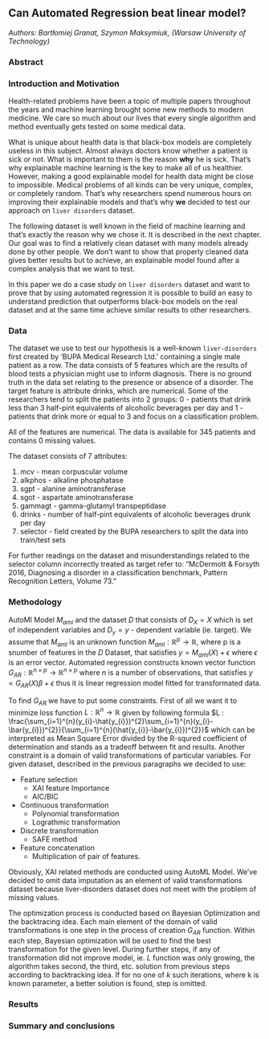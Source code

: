 ## Can Automated Regression beat linear model?

*Authors: Bartłomiej Granat, Szymon Maksymiuk, (Warsaw University of Technology)*

### Abstract


### Introduction and Motivation

Health-related problems have been a topic of multiple papers throughout the years and machine learning brought some new methods to modern medicine. We care so much about our lives that every single algorithm and method eventually gets tested on some medical data.

What is unique about health data is that black-box models are completely useless in this subject. Almost always doctors know whether a patient is sick or not. What is important to them is the reason **why** he is sick. That's why explainable machine learning is the key to make all of us healthier. However, making a good explainable model for health data might be close to impossible. Medical problems of all kinds can be very unique, complex, or completely random. That's why researchers spend numerous hours on improving their explainable models and that's why **we** decided to test our approach on `liver disorders` dataset.

The following dataset is well known in the field of machine learning and that's exactly the reason why we chose it. It is described in the next chapter. Our goal was to find a relatively clean dataset with many models already done by other people. We don't want to show that properly cleaned data gives better results but to achieve, an explainable model found after a complex analysis that we want to test.

In this paper we do a case study on `liver disorders` dataset and want to prove that by using automated regression it is possible to build an easy to understand prediction that outperforms black-box models on the real dataset and at the same time achieve similar results to other researchers.


### Data

The dataset we use to test our hypothesis is a well-known `liver-disorders` first created by 'BUPA Medical Research Ltd.' containing a single male patient as a row. The data consists of 5 features which are the results of blood tests a physician might use to inform diagnosis. There is no ground truth in the data set relating to the presence or absence of a disorder. The target feature is attribute drinks, which are numerical. Some of the researchers tend to split the patients into 2 groups: 0 - patients that drink less than 3 half-pint equivalents of alcoholic beverages per day and 1 - patients that drink more or equal to 3 and focus on a classification problem.

All of the features are numerical. The data is available for 345 patients and contains 0 missing values. 

The dataset consists of 7 attributes:

1. mcv - mean corpuscular volume
2. alkphos - alkaline phosphatase
3. sgpt - alanine aminotransferase
4. sgot - aspartate aminotransferase
5. gammagt - gamma-glutamyl transpeptidase 
6. drinks - number of half-pint equivalents of alcoholic beverages drunk per day
7. selector - field created by the BUPA researchers to split the data into train/test sets

For further readings on the dataset and misunderstandings related to the selector column incorrectly treated as target refer to: "McDermott & Forsyth 2016, Diagnosing a disorder in a classification benchmark, Pattern Recognition Letters, Volume 73."


### Methodology

AutoMl Model $M_{aml}$ and the dataset $D$ that consists of $D_{X} = X$ which is set of independent variables and $D_{y} = y$ - dependent variable (ie. target). We assume that $M_{aml}$ is an unknown function $M_{aml}: \mathbb{R}^{p} \to \mathbb{R}$, where p is a snumber of features in the $D$ Dataset, that satisfies $y = M_{aml}(X) + \epsilon$ where $\epsilon$ is an error vector. Automated regression constructs known vector function $G_{AR} : \mathbb{R}^{n \times p} \to \mathbb{R}^{n \times p}$ where $n$ is a number of observations, that satisfies $y = G_{AR}(X)\beta + \epsilon$ thus it is linear regression model fitted for transformated data.

To find $G_{AR}$ we have to put some constraints. First of all we want it to minimize loss function $L: \mathbb{R}^{n} \to \mathbb{R}$ given by following formula $L : \frac{\sum_{i=1}^{n}(y_{i}-\hat{y_{i}})^{2}\sum_{i=1}^{n}(y_{i}-\bar{y_{i}})^{2}}{\sum_{i=1}^{n}(\hat{y_{i}}-\bar{y_{i}})^{2}}$ which can be interpreted as Mean Square Error divided by the R-squred coefficient of determination and stands as a tradeoff between fit and results. Another constraint is a domain of valid transformations of particular variables. For given dataset, described in the previous paragraphs we decided to use:

* Feature selection
  + XAI feature Importance
  + AIC/BIC
* Continuous transformation
  + Polynomial transformation 
  + Lograthmic transformation
* Discrete transformation
  + SAFE method
* Feature concatenation
  + Multiplication of pair of features.


Obviously, XAI related methods are conducted using AutoML Model. We've decided to omit data imputation as an element of valid transformations dataset because liver-disorders dataset does not meet with the problem of missing values. 

The optimization process is conducted based on Bayesian Optimization and the backtracing idea. Each main element of the domain of valid transformations is one step in the process of creation $G_{AR}$ function. Within each step, Bayesian optimization will be used to find the best transformation for the given level. During further steps, if any of transformation did not improve model, ie. $L$ function was only growing, the algorithm takes second, the third, etc. solution from previous steps according to backtracking idea. If for no one of $k$ such iterations, where k is known parameter, a better solution is found, step is omitted. 

### Results


### Summary and conclusions 

